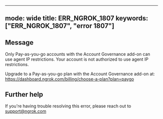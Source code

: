 
---
mode: wide
title: ERR_NGROK_1807
keywords: ["ERR_NGROK_1807", "error 1807"]
---

## Message
Only Pay-as-you-go accounts with the Account Governance add-on can use agent IP restrictions.
Your account is not authorized to use agent IP restrictions.  

Upgrade to a Pay-as-you-go plan with the Account Governance add-on at: https://dashboard.ngrok.com/billing/choose-a-plan?plan=paygo




## Further help
If you're having trouble resolving this error, please reach out to [support@ngrok.com](mailto:support@ngrok.com?subject=Help%20with%20ERR_NGROK_1807)

